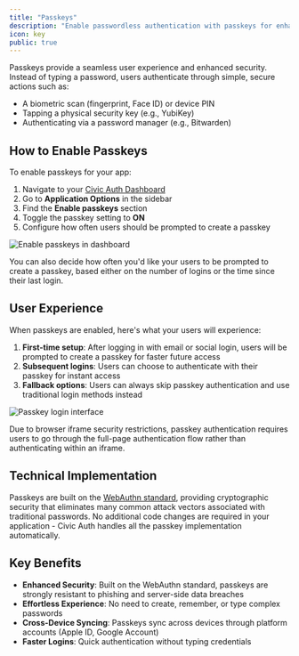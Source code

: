 ```yaml
---
title: "Passkeys"
description: "Enable passwordless authentication with passkeys for enhanced security and user experience."
icon: key
public: true
---
```


Passkeys provide a seamless user experience and enhanced security. Instead of typing a password, users authenticate through simple, secure actions such as:
- A biometric scan (fingerprint, Face ID) or device PIN
- Tapping a physical security key (e.g., YubiKey)
- Authenticating via a password manager (e.g., Bitwarden)

## How to Enable Passkeys

To enable passkeys for your app:

1. Navigate to your [Civic Auth Dashboard](https://auth.civic.com/dashboard)
2. Go to **Application Options** in the sidebar
3. Find the **Enable passkeys** section
4. Toggle the passkey setting to **ON**
5. Configure how often users should be prompted to create a passkey

<Frame>
    <img src="/images/Passkey-options.png" alt="Enable passkeys in dashboard" title="Passkey configuration options in the Civic Auth Dashboard"/>
</Frame>

You can also decide how often you'd like your users to be prompted to create a passkey, based either on the number of logins or the time since their last login.

## User Experience

When passkeys are enabled, here's what your users will experience:

1. **First-time setup**: After logging in with email or social login, users will be prompted to create a passkey for faster future access
2. **Subsequent logins**: Users can choose to authenticate with their passkey for instant access
3. **Fallback options**: Users can always skip passkey authentication and use traditional login methods instead

<Frame>
    <img src="/images/Passkey.png" alt="Passkey login interface" title="User-facing passkey authentication prompt"/>
</Frame>

<Note>Due to browser iframe security restrictions, passkey authentication requires users to go through the full-page authentication flow rather than authenticating within an iframe.</Note>

## Technical Implementation

Passkeys are built on the [WebAuthn standard](https://www.w3.org/TR/webauthn/), providing cryptographic security that eliminates many common attack vectors associated with traditional passwords. No additional code changes are required in your application - Civic Auth handles all the passkey implementation automatically.

## Key Benefits

- **Enhanced Security**: Built on the WebAuthn standard, passkeys are strongly resistant to phishing and server-side data breaches
- **Effortless Experience**: No need to create, remember, or type complex passwords
- **Cross-Device Syncing**: Passkeys sync across devices through platform accounts (Apple ID, Google Account)
- **Faster Logins**: Quick authentication without typing credentials

